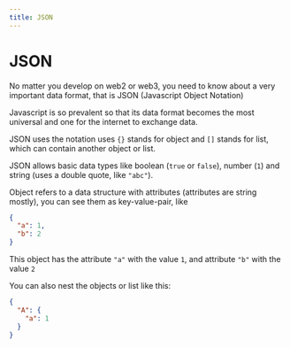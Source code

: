 ```yaml
---
title: JSON
---
```


# JSON

No matter you develop on web2 or web3, you need to know about a very important
data format, that is JSON (Javascript Object Notation)

Javascript is so prevalent so that its data format becomes the most universal
and one for the internet to exchange data.

JSON uses the notation uses `{}` stands for object and `[]` stands for list,
which can contain another object or list.

JSON allows basic data types like boolean (`true` or `false`), number (`1`) and
string (uses a double quote, like `"abc"`).

Object refers to a data structure with attributes (attributes are string
mostly), you can see them as key-value-pair, like

```json
{
  "a": 1,
  "b": 2
}
```

This object has the attribute `"a"` with the value `1`, and attribute `"b"` with
the value `2`

You can also nest the objects or list like this:

```json
{
  "A": {
    "a": 1
  }
}
```
